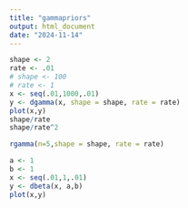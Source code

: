 ```yaml
---
title: "gammapriors"
output: html_document
date: "2024-11-14"
---
```




```r
shape <- 2
rate <- .01
# shape <- 100
# rate <- 1
x <- seq(.01,1000,.01)
y <- dgamma(x, shape = shape, rate = rate)
plot(x,y)
shape/rate
shape/rate^2
```



```r
rgamma(n=5,shape = shape, rate = rate)
```




```r
a <- 1
b <- 1
x <- seq(.01,1,.01)
y <- dbeta(x, a,b)
plot(x,y)
```



